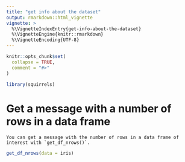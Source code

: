 ```yaml
---
title: "get info about the dataset"
output: rmarkdown::html_vignette
vignette: >
  %\VignetteIndexEntry{get-info-about-the-dataset}
  %\VignetteEngine{knitr::rmarkdown}
  %\VignetteEncoding{UTF-8}
---
```


```r
knitr::opts_chunk$set(
  collapse = TRUE,
  comment = "#>"
)
```

```r
library(squirrels)
```

<!-- WARNING - This vignette is generated by {fusen} from dev/flat_get_info.Rmd: do not edit by hand -->

<!--
 You need to run the 'description' chunk in the '0-dev_history.Rmd' file before continuing your code there.
-->


# Get a message with a number of rows in a data frame

    You can get a message with the number of rows in a data frame of interest with `get_df_nrows()`.

  

```r
get_df_nrows(data = iris)
```

  

  


